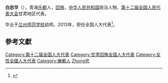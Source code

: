 '''白忠华'''（{{bd|1970年||}}），青海[[乐都|乐都]]人，[[回族|回族]]，[[中华人民共和国|中华人民共和国]]政治人物、[[第十二届全国人民代表大会|第十二届全国人民代表大会]]甘肃地区代表。

毕业于[[兰州师范学校|兰州师范学校]]幼师。2013年，担任全国人大代表<ref>{{cite news|title=全国人大代表信息-白忠华|url= http://210.82.31.1:8084/delegate/viewDelegate.action?dbid=122514|accessdate=2013-04-05|newspaper=全国人大网}}</ref>。

==參考文獻==
{{reflist}}

{{中华人民共和国政治人物小作品}}
{{DEFAULTSORT:Bai白}}
[[Category:第十二届全国人大代表|Category:第十二届全国人大代表]]
[[Category:甘肃回族全国人大代表|Category:甘肃回族全国人大代表]]
[[Category:女性全國人大代表|Category:女性全國人大代表]]
[[Category:樂都人|Category:樂都人]]
[[Category:白姓|Zhong忠]]